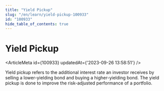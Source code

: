 ```yaml
---
title: "Yield Pickup"
slug: "/en/learn/yield-pickup-100933"
id: "100933"
hide_table_of_contents: true
---
```



# Yield Pickup

<ArticleMeta id={100933} updatedAt={'2023-09-26 13:58:51'} />
<div className='border-solid border-b border-t-0 my-4 border-[var(--ifm-color-gray-300)]' />

Yield pickup refers to the additional interest rate an investor receives by selling a lower-yielding bond and buying a higher-yielding bond. The yield pickup is done to improve the risk-adjusted performance of a portfolio.
